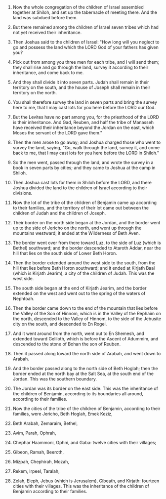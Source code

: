 
1. Now the whole congregation of the children of Israel assembled together at Shiloh, and set up the tabernacle of meeting there. And the land was subdued before them.

2. But there remained among the children of Israel seven tribes which had not yet received their inheritance.

3. Then Joshua said to the children of Israel: "How long will you neglect to go and possess the land which the LORD God of your fathers has given you?

4. Pick out from among you three men for each tribe, and I will send them; they shall rise and go through the land, survey it according to their inheritance, and come back to me.

5. And they shall divide it into seven parts. Judah shall remain in their territory on the south, and the house of Joseph shall remain in their territory on the north.

6. You shall therefore survey the land in seven parts and bring the survey here to me, that I may cast lots for you here before the LORD our God.

7. But the Levites have no part among you, for the priesthood of the LORD is their inheritance. And Gad, Reuben, and half the tribe of Manasseh have received their inheritance beyond the Jordan on the east, which Moses the servant of the LORD gave them."

8. Then the men arose to go away; and Joshua charged those who went to survey the land, saying, "Go, walk through the land, survey it, and come back to me, that I may cast lots for you here before the LORD in Shiloh."

9. So the men went, passed through the land, and wrote the survey in a book in seven parts by cities; and they came to Joshua at the camp in Shiloh.

10. Then Joshua cast lots for them in Shiloh before the LORD, and there Joshua divided the land to the children of Israel according to their divisions.

11. Now the lot of the tribe of the children of Benjamin came up according to their families, and the territory of their lot came out between the children of Judah and the children of Joseph.

12. Their border on the north side began at the Jordan, and the border went up to the side of Jericho on the north, and went up through the mountains westward; it ended at the Wilderness of Beth Aven.

13. The border went over from there toward Luz, to the side of Luz (which is Bethel) southward; and the border descended to Ataroth Addar, near the hill that lies on the south side of Lower Beth Horon.

14. Then the border extended around the west side to the south, from the hill that lies before Beth Horon southward; and it ended at Kirjath Baal (which is Kirjath Jearim), a city of the children of Judah. This was the west side.

15. The south side began at the end of Kirjath Jearim, and the border extended on the west and went out to the spring of the waters of Nephtoah.

16. Then the border came down to the end of the mountain that lies before the Valley of the Son of Hinnom, which is in the Valley of the Rephaim on the north, descended to the Valley of Hinnom, to the side of the Jebusite city on the south, and descended to En Rogel.

17. And it went around from the north, went out to En Shemesh, and extended toward Geliloth, which is before the Ascent of Adummim, and descended to the stone of Bohan the son of Reuben.

18. Then it passed along toward the north side of Arabah, and went down to Arabah.

19. And the border passed along to the north side of Beth Hoglah; then the border ended at the north bay at the Salt Sea, at the south end of the Jordan. This was the southern boundary.

20. The Jordan was its border on the east side. This was the inheritance of the children of Benjamin, according to its boundaries all around, according to their families.

21. Now the cities of the tribe of the children of Benjamin, according to their families, were Jericho, Beth Hoglah, Emek Keziz,

22. Beth Arabah, Zemaraim, Bethel,

23. Avim, Parah, Ophrah,

24. Chephar Haammoni, Ophni, and Gaba: twelve cities with their villages;

25. Gibeon, Ramah, Beeroth,

26. Mizpah, Chephirah, Mozah,

27. Rekem, Irpeel, Taralah,

28. Zelah, Eleph, Jebus (which is Jerusalem), Gibeath, and Kirjath: fourteen cities with their villages. This was the inheritance of the children of Benjamin according to their families.


